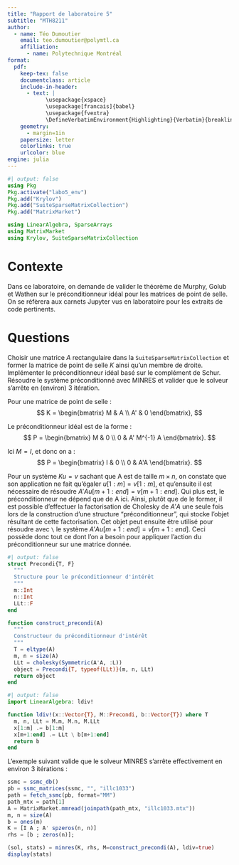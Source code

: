 ```yaml
---
title: "Rapport de laboratoire 5"
subtitle: "MTH8211"
author:
  - name: Téo Dumoutier
    email: teo.dumoutier@polymtl.ca
    affiliation:
      - name: Polytechnique Montréal
format:
  pdf:
    keep-tex: false
    documentclass: article
    include-in-header:
      - text: |
            \usepackage{xspace}
            \usepackage[francais]{babel}
            \usepackage{fvextra}
            \DefineVerbatimEnvironment{Highlighting}{Verbatim}{breaklines,commandchars=\\\{\}}
    geometry:
      - margin=1in
    papersize: letter
    colorlinks: true
    urlcolor: blue
engine: julia
---
```


```julia
#| output: false
using Pkg
Pkg.activate("labo5_env")
Pkg.add("Krylov")
Pkg.add("SuiteSparseMatrixCollection")
Pkg.add("MatrixMarket")

using LinearAlgebra, SparseArrays
using MatrixMarket
using Krylov, SuiteSparseMatrixCollection
```

# Contexte

Dans ce laboratoire, on demande de valider le théorème de Murphy, Golub et Wathen sur le préconditionneur idéal pour les matrices de point de selle.
On se réfèrera aux carnets Jupyter vus en laboratoire pour les extraits de code pertinents.

# Questions

Choisir une matrice $A$ rectangulaire dans la `SuiteSparseMatrixCollection` et former la matrice de point de selle $K$ ainsi qu'un membre de droite.
Implémenter le préconditionneur idéal basé sur le complément de Schur.
Résoudre le système préconditionné avec MINRES et valider que le solveur s'arrête en (environ) 3 itération.

Pour une matrice de point de selle :
$$
K
=
\begin{bmatrix}
M   & A \\
A' & 0
\end{bmatrix},
$$

Le préconditionneur idéal est de la forme :
$$
P
=
\begin{bmatrix}
M & 0 \\
0 & A' M^{-1} A
\end{bmatrix}.
$$

Ici $M = I$, et donc on a :
$$
P
=
\begin{bmatrix}
I & 0 \\
0 & A'A
\end{bmatrix}.
$$

Pour un système $K u = v$ sachant que A est de taille $m \times n$, on constate que son application ne fait qu'égaler $u[1:m] = v[1:m]$, et qu'ensuite il est nécessaire de résoudre $A'A u[m+1:end] = v[m+1:end]$. Qui plus est, le préconditionneur ne dépend que de A ici. Ainsi, plutôt que de le former, il est possible d'effectuer la factorisation de Cholesky de $A'A$ une seule fois lors de la construction d'une structure "préconditionneur", qui stocke l'objet résultant de cette factorisation. Cet objet peut ensuite être utilisé pour résoudre avec `\` le système $A'A u[m+1:end] = v[m+1:end]$. Ceci possède donc tout ce dont l'on a besoin pour appliquer l'action du préconditionneur sur une matrice donnée.

```julia
#| output: false
struct Precondi{T, F}
  """
  Structure pour le préconditionneur d'intérêt
  """
  m::Int
  n::Int
  LLt::F
end

function construct_precondi(A)
  """
  Constructeur du préconditionneur d'intérêt
  """
  T = eltype(A)
  m, n = size(A)
  LLt = cholesky(Symmetric(A'A, :L))
  object = Precondi{T, typeof(LLt)}(m, n, LLt)
  return object
end
```

```julia
#| output: false
import LinearAlgebra: ldiv!

function ldiv!(x::Vector{T}, M::Precondi, b::Vector{T}) where T
  m, n, LLt = M.m, M.n, M.LLt
  x[1:m] .= b[1:m]
  x[m+1:end] .= LLt \ b[m+1:end]
  return b
end
```

L'exemple suivant valide que le solveur MINRES s'arrête effectivement en environ 3 itérations :

```julia
ssmc = ssmc_db()
pb = ssmc_matrices(ssmc, "", "illc1033")
path = fetch_ssmc(pb, format="MM")
path_mtx = path[1]
A = MatrixMarket.mmread(joinpath(path_mtx, "illc1033.mtx"))
m, n = size(A)
b = ones(m)
K = [I A ; A' spzeros(n, n)]
rhs = [b ; zeros(n)];

(sol, stats) = minres(K, rhs, M=construct_precondi(A), ldiv=true)
display(stats)
```
